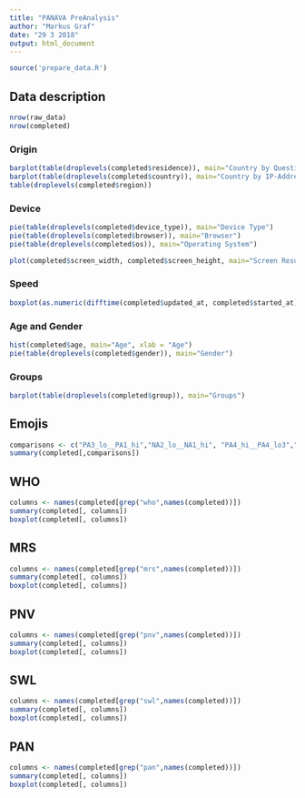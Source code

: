 ```yaml
---
title: "PANAVA PreAnalysis"
author: "Markus Graf"
date: "29 3 2018"
output: html_document
---
```


```r
source('prepare_data.R')
```

## Data description

```r
nrow(raw_data)
nrow(completed)
```

### Origin

```r
barplot(table(droplevels(completed$residence)), main="Country by Questioning")
barplot(table(droplevels(completed$country)), main="Country by IP-Address")
table(droplevels(completed$region))
```

### Device
```r
pie(table(droplevels(completed$device_type)), main="Device Type")
pie(table(droplevels(completed$browser)), main="Browser")
pie(table(droplevels(completed$os)), main="Operating System")
```

```r
plot(completed$screen_width, completed$screen_height, main="Screen Resolution")
```

### Speed
```r
boxplot(as.numeric(difftime(completed$updated_at, completed$started_at)), main="Speed in Minutes")
```

### Age and Gender
```r
hist(completed$age, main="Age", xlab = "Age")
pie(table(droplevels(completed$gender)), main="Gender")
```

### Groups
```r
barplot(table(droplevels(completed$group)), main="Groups")
```

## Emojis
```r
comparisons <- c("PA3_lo__PA1_hi","NA2_lo__NA1_hi", "PA4_hi__PA4_lo3","VA1_lo__NA3_lo", "VA1_hi__VA2_lo","PA1_lo__PA1_hi", "NA3_lo__NA2_hi", "PA3_hi__PA3_lo",  "NA1_hi__NA1_lo", "VA2_hi__VA2_lo", "VA1_hi__VA1_lo", "PA1_hi__PA1_lo", "PA2_lo__PA2_hi1", "NA2_lo__NA2_hi", "VA2_lo__VA2_hi", "PA3_lo__PA3_hi", "NA3_lo__NA3_hi", "NA4_hi__NA4_lo", "PA2_lo__PA2_hi5")
summary(completed[,comparisons])
```

## WHO
```r
columns <- names(completed[grep("who",names(completed))])
summary(completed[, columns])
boxplot(completed[, columns])
```
## MRS
```r
columns <- names(completed[grep("mrs",names(completed))])
summary(completed[, columns])
boxplot(completed[, columns])
```
## PNV
```r
columns <- names(completed[grep("pnv",names(completed))])
summary(completed[, columns])
boxplot(completed[, columns])
```

## SWL
```r
columns <- names(completed[grep("swl",names(completed))])
summary(completed[, columns])
boxplot(completed[, columns])
```

## PAN
```r
columns <- names(completed[grep("pan",names(completed))])
summary(completed[, columns])
boxplot(completed[, columns])
```